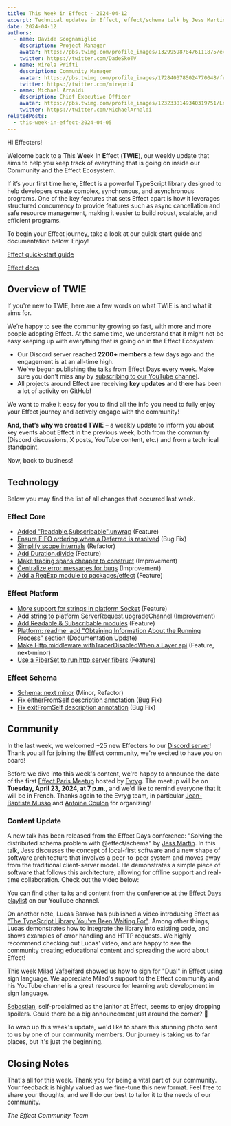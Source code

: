 ```yaml
---
title: This Week in Effect - 2024-04-12
excerpt: Technical updates in Effect, effect/schema talk by Jess Martin, a new video about Effect by Lucas Barake, and Effect Paris Meetup update.
date: 2024-04-12
authors:
  - name: Davide Scognamiglio
    description: Project Manager
    avatar: https://pbs.twimg.com/profile_images/1329959878476111875/evHG8VX6_400x400.jpg
    twitter: https://twitter.com/DadeSkoTV
  - name: Mirela Prifti
    description: Community Manager
    avatar: https://pbs.twimg.com/profile_images/1728403785024770048/frKphayT_400x400.jpg
    twitter: https://twitter.com/mirepri4
  - name: Michael Arnaldi
    description: Chief Executive Officer
    avatar: https://pbs.twimg.com/profile_images/1232338149340319751/Ln9nNWyk_400x400.jpg
    twitter: https://twitter.com/MichaelArnaldi
relatedPosts:
  - this-week-in-effect-2024-04-05
---
```


Hi Effecters! 

Welcome back to a **T**his **W**eek **I**n **E**ffect (**TWIE**), our weekly update that aims to help you keep track of everything that is going on inside our Community and the Effect Ecosystem.

If it’s your first time here, Effect is a powerful TypeScript library designed to help developers create complex, synchronous, and asynchronous programs. One of the key features that sets Effect apart is how it leverages structured concurrency to provide features such as async cancellation and safe resource management, making it easier to build robust, scalable, and efficient programs.

To begin your Effect journey, take a look at our quick-start guide and documentation below. Enjoy!

[Effect quick-start guide](/docs/quickstart)

[Effect docs](/docs/introduction)

## Overview of TWIE

If you're new to TWIE, here are a few words on what TWIE is and what it aims for.

We’re happy to see the community growing so fast, with more and more people adopting Effect. At the same time, we understand that it might not be easy keeping up with everything that is going on in the Effect Ecosystem:

- Our Discord server reached **2200+ members** a few days ago and the engagement is at an all-time high.
- We've begun publishing the talks from Effect Days every week. Make sure you don't miss any by [subscribing to our YouTube channel](https://www.youtube.com/@effect-ts).
- All projects around Effect are receiving **key updates** and there has been a lot of activity on GitHub!

We want to make it easy for you to find all the info you need to fully enjoy your Effect journey and actively engage with the community!

**And, that’s why we created TWIE** – a weekly update to inform you about key events about Effect in the previous week, both from the community (Discord discussions, X posts, YouTube content, etc.) and from a technical standpoint.

Now, back to business!

## Technology

Below you may find the list of all changes that occurred last week.

### Effect Core
+ [Added "Readable,Subscribable".unwrap](https://github.com/Effect-TS/effect/pull/2498) (Feature)
+ [Ensure FIFO ordering when a Deferred is resolved](https://github.com/Effect-TS/effect/pull/2499) (Bug Fix)
+ [Simplify scope internals](https://github.com/Effect-TS/effect/pull/2500) (Refactor)
+ [Add Duration.divide](https://github.com/Effect-TS/effect/pull/2494) (Feature)
+ [Make tracing spans cheaper to construct](https://github.com/Effect-TS/effect/pull/2502) (Improvement)
+ [Centralize error messages for bugs](https://github.com/Effect-TS/effect/pull/2503) (Improvement)
+ [Add a RegExp module to packages/effect](https://github.com/Effect-TS/effect/pull/2493) (Feature)


### Effect Platform
+ [More support for strings in platform Socket](https://github.com/Effect-TS/effect/pull/2486) (Feature)
+ [Add string to platform ServerRequest.upgradeChannel](https://github.com/Effect-TS/effect/pull/2487) (Improvement)
+ [Add Readable & Subscribable modules](https://github.com/Effect-TS/effect/pull/2472) (Feature)
+ [Platform: readme: add "Obtaining Information About the Running Process" section](https://github.com/Effect-TS/effect/pull/2492) (Documentation Update)
+ [Make Http.middleware.withTracerDisabledWhen a Layer api](https://github.com/Effect-TS/effect/pull/2491) (Feature, next-minor)
+ [Use a FiberSet to run http server fibers](https://github.com/Effect-TS/effect/pull/2504) (Feature)



### Effect Schema
+ [Schema: next minor](https://github.com/Effect-TS/effect/pull/2440) (Minor, Refactor)
+ [Fix eitherFromSelf description annotation](https://github.com/Effect-TS/effect/pull/2495) (Bug Fix)
+ [Fix exitFromSelf description annotation](https://github.com/Effect-TS/effect/pull/2496) (Bug Fix)

## Community

In the last week, we welcomed +25 new Effecters to our [Discord server](https://discord.gg/effect-ts)! Thank you all for joining the Effect community, we're excited to have you on board!

Before we dive into this week's content, we're happy to announce the date of the first [Effect Paris Meetup](https://www.meetup.com/effect-paris/events/300307442/) hosted by [Evryg](https://www.evryg.com). The meetup will be on **Tuesday, April 23, 2024, at 7 p.m.**, and we'd like to remind everyone that it will be in French. Thanks again to the Evryg team, in particular [Jean-Baptiste Musso](https://twitter.com/jbmusso) and [Antoine Coulon](https://twitter.com/c9antoine) for organizing!


### Content Update

A new talk has been released from the Effect Days conference: "Solving the distributed schema problem with @effect/schema" by [Jess Martin](https://twitter.com/jessmartin). In this talk, Jess discusses the concept of local-first software and a new shape of software architecture that involves a peer-to-peer system and moves away from the traditional client-server model. He demonstrates a simple piece of software that follows this architecture, allowing for offline support and real-time collaboration. Check out the video below:

<YouTube url="https://www.youtube.com/embed/o-SvvUA7hik?si=Ir7MlXbe-P72wEWu" />

You can find other talks and content from the conference at the [Effect Days playlist](https://www.youtube.com/playlist?list=PLDf3uQLaK2B9a4tbMgGd9wFeEnMA50z4w) on our YouTube channel.

On another note, Lucas Barake has published a video introducing Effect as ["The TypeScript Library You've Been Waiting For"](https://www.youtube.com/watch?v=X98vwMYxRXw&ab_channel=LucasBarake). Among other things, Lucas demonstrates how to integrate the library into existing code, and shows examples of error handling and HTTP requests. We highly recommend checking out Lucas' video, and are happy to see the community creating educational content and spreading the word about Effect!

<YouTube url="https://www.youtube.com/embed/X98vwMYxRXw?si=vO60NCsRLhRRXjMi" />

This week [Milad Vafaeifard](https://twitter.com/signlanguagete1) showed us how to sign for "Dual" in Effect using sign language. We appreciate Milad's support to the Effect community and his YouTube channel is a great resource for learning web development in sign language.

<Tweet id="1777434202125791354" />

[Sebastian](https://twitter.com/thefubhy), self-proclaimed as the janitor at Effect, seems to enjoy dropping spoilers. Could there be a big announcement just around the corner? 👀

<Tweet id="1778327330735132848" />

To wrap up this week's update, we'd like to share this stunning photo sent to us by one of our community members. Our journey is taking us to far places, but it's just the beginning.

<Tweet id="1777302932850946203" />

## Closing Notes

That's all for this week. Thank you for being a vital part of our community. Your feedback is highly valued as we fine-tune this new format. Feel free to share your thoughts, and we'll do our best to tailor it to the needs of our community.

_The Effect Community Team_
